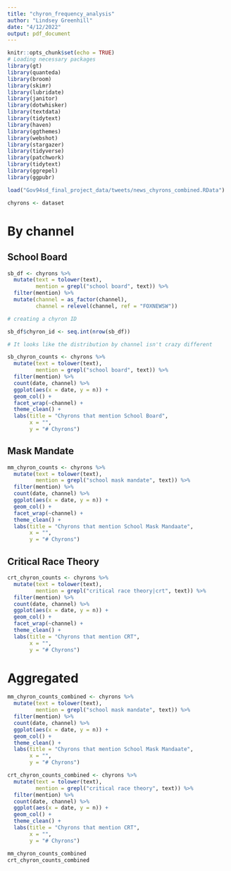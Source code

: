 ```yaml
---
title: "chyron_frequency_analysis"
author: "Lindsey Greenhill"
date: "4/12/2022"
output: pdf_document
---
```


```r
knitr::opts_chunk$set(echo = TRUE)
# Loading necessary packages
library(gt)
library(quanteda)
library(broom)
library(skimr)
library(lubridate)
library(janitor)
library(dotwhisker)
library(textdata)
library(tidytext)
library(haven)
library(ggthemes)
library(webshot)
library(stargazer)
library(tidyverse)
library(patchwork)
library(tidytext)
library(ggrepel)
library(ggpubr)

load("Gov94sd_final_project_data/tweets/news_chyrons_combined.RData")

chyrons <- dataset
```

# By channel

## School Board

```r

sb_df <- chyrons %>%
  mutate(text = tolower(text),
         mention = grepl("school board", text)) %>%
  filter(mention) %>%
  mutate(channel = as_factor(channel),
         channel = relevel(channel, ref = "FOXNEWSW"))

# creating a chyron ID

sb_df$chyron_id <- seq.int(nrow(sb_df))

# It looks like the distribution by channel isn't crazy different

sb_chyron_counts <- chyrons %>%
  mutate(text = tolower(text),
         mention = grepl("school board", text)) %>%
  filter(mention) %>%
  count(date, channel) %>%
  ggplot(aes(x = date, y = n)) +
  geom_col() +
  facet_wrap(~channel) +
  theme_clean() +
  labs(title = "Chyrons that mention School Board",
       x = "",
       y = "# Chyrons")

```

## Mask Mandate

```r
mm_chyron_counts <- chyrons %>%
  mutate(text = tolower(text),
         mention = grepl("school mask mandate", text)) %>%
  filter(mention) %>%
  count(date, channel) %>%
  ggplot(aes(x = date, y = n)) +
  geom_col() +
  facet_wrap(~channel) +
  theme_clean() +
  labs(title = "Chyrons that mention School Mask Mandaate",
       x = "",
       y = "# Chyrons")
```

## Critical Race Theory

```r
crt_chyron_counts <- chyrons %>%
  mutate(text = tolower(text),
         mention = grepl("critical race theory|crt", text)) %>%
  filter(mention) %>%
  count(date, channel) %>%
  ggplot(aes(x = date, y = n)) +
  geom_col() +
  facet_wrap(~channel) +
  theme_clean() +
  labs(title = "Chyrons that mention CRT",
       x = "",
       y = "# Chyrons")
```

# Aggregated

```r
mm_chyron_counts_combined <- chyrons %>%
  mutate(text = tolower(text),
         mention = grepl("school mask mandate", text)) %>%
  filter(mention) %>%
  count(date, channel) %>%
  ggplot(aes(x = date, y = n)) +
  geom_col() +
  theme_clean() +
  labs(title = "Chyrons that mention School Mask Mandaate",
       x = "",
       y = "# Chyrons")

crt_chyron_counts_combined <- chyrons %>%
  mutate(text = tolower(text),
         mention = grepl("critical race theory", text)) %>%
  filter(mention) %>%
  count(date, channel) %>%
  ggplot(aes(x = date, y = n)) +
  geom_col() +
  theme_clean() +
  labs(title = "Chyrons that mention CRT",
       x = "",
       y = "# Chyrons")

mm_chyron_counts_combined 
crt_chyron_counts_combined
```

